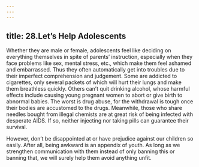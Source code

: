 ```yaml
---
---
---
```

title: 28.Let’s Help Adolescents
---






Whether they are male or female, adolescents feel like deciding on everything themselves in spite of parents’ instruction, especially when they face problems like sex, mental stress, etc., which make them feel ashamed and embarrassed. Thus they often automatically get into troubles due to their imperfect comprehension and judgement. Some are addicted to cigarettes, only several packets of which will hurt their lungs and make them breathless quickly. Others can’t quit drinking alcohol, whose harmful effects include causing young pregnant women to abort or give birth to abnormal babies. The worst is drug abuse, for the withdrawal is tough once their bodies are accustomed to the drugs. Meanwhile, those who share needles bought from illegal chemists are at great risk of being infected with desperate AIDS. If so, neither injecting nor taking pills can guarantee their survival.

However, don’t be disappointed at or have prejudice against our children so easily. After all, being awkward is an appendix of youth. As long as we strengthen communication with them instead of only banning this or banning that, we will surely help them avoid anything unfit.